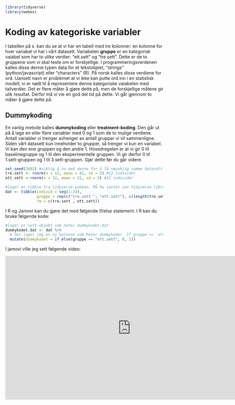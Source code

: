 ```r
library(tidyverse)
library(webex)
```
# Koding av kategoriske variabler
I tabellen på s. kan du se at vi har en tabell med tre kolonner: en kolonne for hver variabel vi har i vårt datasett. Variabelen **gruppe** er en kategorisk vaiabel som har to ulike verdier: "ett.sett" og "tre.sett". Dette er de to gruppene som vi skal teste om er forskjellige. I programmeringsverdenen kalles disse denne typen data for et tekstobjekt, "strings" (python/javascript) eller "characters" (R). På norsk kalles disse verdiene for ord. Uansett navn er problemet at vi ikke kan putte ord inn i en statistisk modell; vi er nødt til å representere denne kategoriske vaiabelen med tallverdier. Det er flere måter å gjøre dette på, men de forskjellige måtene gir ulik resultat. Derfor må vi vie en god del tid på dette. Vi går gjennom to måter å gjøre dette på.

## Dummykoding
En vanlig metode kalles **dummykoding** eller **treatment-koding**. Den går ut på å lage en eller flere variabler med 0 og 1 som de to mulige verdiene. Antall variabler vi trenger avhenger av antall grupper vi vil sammenligne. Siden vårt datasett kun inneholder to grupper, så trenger vi kun en variabel. Vi kan den ene gruppen og den andre 1. Hovedregelen er at vi gir 0 til baselinegruppe og 1 til den eksperimentelle gruppen. Vi gir derfor 0 til 1.sett-gruppen og 1 til 3.sett-gruppen. Gjør dette før du går videre.

```r
set.seed(2002) #viktig å ha med denne for å få nøyaktig samme datasett
tre.sett <- rnorm(n = 12, mean = 41, sd = 5) #12 individer
ett.sett <-rnorm(n = 12, mean = 21, sd = 5) #12 individer

#lager en tibble fra tidyverse-pakken. Må ha lastet inn tidyverse library(tidyverse) i scriptfilen
dat <- tibble(individ = seq(1:24),
              gruppe = rep(c("tre.sett ", "ett.sett"), c(length(tre.sett), length(ett.sett))),
              rm = c(tre.sett , ett.sett))
```

I R og Jamovi kan du gjøre det med følgende if/else statement. I R kan du bruke følgende kode:

```r
#lager et nytt objekt som heter dummykodet.dat
dummykodet.dat <- dat %>%
  # her lager jeg en ny kolonne som heter dummykoder. If gruppe == 'ett.sett', gi verdien 0, else gi de 1.
  mutate(dummykodet = if_else(gruppe == "ett.sett", 0, 1))
```


I jamovi ville jeg sett følgende video: 

<iframe width="797" height="457" src="https://www.youtube.com/embed/iITxK27LfZk" title="YouTube video player" frameborder="0" allow="accelerometer; autoplay; clipboard-write; encrypted-media; gyroscope; picture-in-picture" allowfullscreen></iframe>

